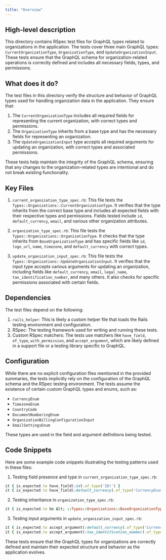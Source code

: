```yaml
---
title: "Overview"
---
```


## High-level description

This directory contains RSpec test files for GraphQL types related to organizations in the application. The tests cover three main GraphQL types: `CurrentOrganizationType`, `OrganizationType`, and `UpdateOrganizationInput`. These tests ensure that the GraphQL schema for organization-related operations is correctly defined and includes all necessary fields, types, and permissions.

## What does it do?

The test files in this directory verify the structure and behavior of GraphQL types used for handling organization data in the application. They ensure that:

1. The `CurrentOrganizationType` includes all required fields for representing the current organization, with correct types and permissions.
2. The `OrganizationType` inherits from a base type and has the necessary fields for representing an organization.
3. The `UpdateOrganizationInput` type accepts all required arguments for updating an organization, with correct types and associated permissions.

These tests help maintain the integrity of the GraphQL schema, ensuring that any changes to the organization-related types are intentional and do not break existing functionality.

## Key Files

1. `current_organization_type_spec.rb`:
   This file tests the `Types::Organizations::CurrentOrganizationType`. It verifies that the type inherits from the correct base type and includes all expected fields with their respective types and permissions. Fields tested include `id`, `default_currency`, `email`, and various other organization attributes.

2. `organization_type_spec.rb`:
   This file tests the `Types::Organizations::OrganizationType`. It checks that the type inherits from `BaseOrganizationType` and has specific fields like `id`, `logo_url`, `name`, `timezone`, and `default_currency` with correct types.

3. `update_organization_input_spec.rb`:
   This file tests the `Types::Organizations::UpdateOrganizationInput`. It verifies that the input type accepts various arguments for updating an organization, including fields like `default_currency`, `email`, `legal_name`, `tax_identification_number`, and many others. It also checks for specific permissions associated with certain fields.

## Dependencies

The test files depend on the following:

1. `rails_helper`: This is likely a custom helper file that loads the Rails testing environment and configuration.
2. RSpec: The testing framework used for writing and running these tests.
3. Custom RSpec matchers: The tests use matchers like `have_field`, `of_type`, `with_permission`, and `accept_argument`, which are likely defined in a support file or a testing library specific to GraphQL.

## Configuration

While there are no explicit configuration files mentioned in the provided summaries, the tests implicitly rely on the configuration of the GraphQL schema and the RSpec testing environment. The tests assume the existence of certain custom GraphQL types and enums, such as:

- `CurrencyEnum`
- `TimezoneEnum`
- `CountryCode`
- `DocumentNumberingEnum`
- `OrganizationBillingConfigurationInput`
- `EmailSettingsEnum`

These types are used in the field and argument definitions being tested.

## Code Snippets

Here are some example code snippets illustrating the testing patterns used in these files:

1. Testing field presence and type in `current_organization_type_spec.rb`:

```ruby
it { is_expected.to have_field(:id).of_type('ID!') }
it { is_expected.to have_field(:default_currency).of_type('CurrencyEnum!') }
```

2. Testing inheritance in `organization_type_spec.rb`:

```ruby
it { is_expected.to be &lt; ::Types::Organizations::BaseOrganizationType }
```

3. Testing input arguments in `update_organization_input_spec.rb`:

```ruby
it { is_expected.to accept_argument(:default_currency).of_type('CurrencyEnum') }
it { is_expected.to accept_argument(:tax_identification_number).of_type('String').with_permission('organization:taxes:view') }
```

These tests ensure that the GraphQL types for organizations are correctly defined and maintain their expected structure and behavior as the application evolves.